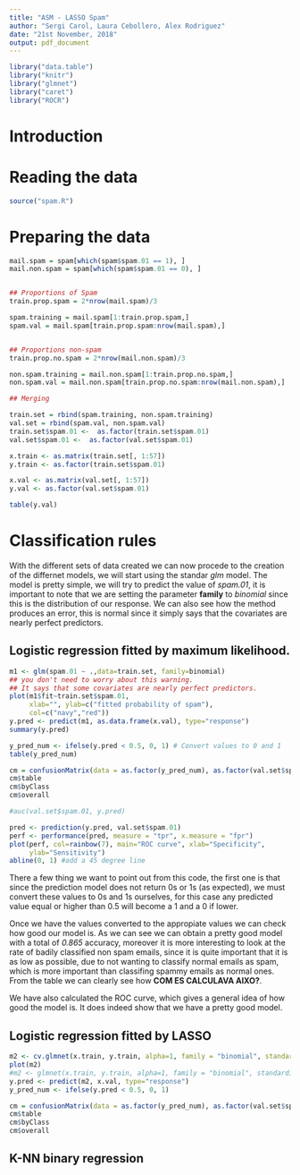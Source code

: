 ```yaml
---
title: "ASM - LASSO Spam"
author: "Sergi Carol, Laura Cebollero, Alex Rodriguez"
date: "21st November, 2018"
output: pdf_document
---
```


```r
library("data.table")
library("knitr")
library("glmnet")
library("caret")
library("ROCR")    
```

# Introduction



# Reading the data
```r
source("spam.R")
```


# Preparing the data

```r
mail.spam = spam[which(spam$spam.01 == 1), ]
mail.non.spam = spam[which(spam$spam.01 == 0), ]


## Proportions of Spam
train.prop.spam = 2*nrow(mail.spam)/3

spam.training = mail.spam[1:train.prop.spam,]
spam.val = mail.spam[train.prop.spam:nrow(mail.spam),]


## Proportions non-spam
train.prop.no.spam = 2*nrow(mail.non.spam)/3

non.spam.training = mail.non.spam[1:train.prop.no.spam,]
non.spam.val = mail.non.spam[train.prop.no.spam:nrow(mail.non.spam),]

## Merging

train.set = rbind(spam.training, non.spam.training)
val.set = rbind(spam.val, non.spam.val)
train.set$spam.01 <-  as.factor(train.set$spam.01)
val.set$spam.01 <-  as.factor(val.set$spam.01)

x.train <- as.matrix(train.set[, 1:57])
y.train <- as.factor(train.set$spam.01)

x.val <- as.matrix(val.set[, 1:57])
y.val <- as.factor(val.set$spam.01)

table(y.val)
```

# Classification rules

With the different sets of data created we can now procede to the creation of the differnet models, we will start using the standar _glm_ model. The model is pretty simple, we will try to predict the value of _spam.01_, it is important to note that we are setting the parameter __family__ to _binomial_ since this is the distribution of our response. We can also see how the method produces an error, this is normal since it simply says that the covariates are nearly perfect predictors.

## Logistic regression fitted by maximum likelihood.

```r

m1 <- glm(spam.01 ~ .,data=train.set, family=binomial)
## you don't need to worry about this warning.  
## It says that some covariates are nearly perfect predictors.
plot(m1$fit~train.set$spam.01, 
     xlab="", ylab=c("fitted probability of spam"), 
     col=c("navy","red"))
y.pred <- predict(m1, as.data.frame(x.val), type="response")
summary(y.pred)

y_pred_num <- ifelse(y.pred < 0.5, 0, 1) # Convert values to 0 and 1
table(y_pred_num)

cm = confusionMatrix(data = as.factor(y_pred_num), as.factor(val.set$spam.01))
cm$table
cm$byClass
cm$overall

#auc(val.set$spam.01, y.pred)

pred <- prediction(y.pred, val.set$spam.01)    
perf <- performance(pred, measure = "tpr", x.measure = "fpr")     
plot(perf, col=rainbow(7), main="ROC curve", xlab="Specificity", 
     ylab="Sensitivity")    
abline(0, 1) #add a 45 degree line
```

There a few thing we want to point out from this code, the first one is that since the prediction model does not return 0s or 1s (as expected), we must convert these values to 0s and 1s ourselves, for this case any predicted value equal or higher than 0.5 will become a 1 and a 0 if lower.

Once we have the values converted to the appropiate values we can check how good our model is. As we can see we can obtain a pretty good model with a total of _0.865_ accuracy, moreover it is more interesting to look at the rate of badily classified non spam emails, since it is quite important that it is as low as possible, due to not wanting to classify normal emails as spam, which is more important than classifing spammy emails as normal ones. From the table we can clearly see how __COM ES CALCULAVA AIXO?__.

We have also calculated the ROC curve, which gives a general idea of how good the model is. It does indeed show that we have a pretty good model.

## Logistic regression fitted by LASSO

```r
m2 <- cv.glmnet(x.train, y.train, alpha=1, family = "binomial", standardize=FALSE, nfolds=10)
plot(m2)
#m2 <- glmnet(x.train, y.train, alpha=1, family = "binomial", standardize=FALSE)
y.pred <- predict(m2, x.val, type="response")
y_pred_num <- ifelse(y.pred < 0.5, 0, 1)

cm = confusionMatrix(data = as.factor(y_pred_num), as.factor(val.set$spam.01))
cm$table
cm$byClass
cm$overall
```

## K-NN binary regression


<!-- For each rule, state the missclassifcation rate and so on.

Optional:  Compute the confussion table + ROC + AUC -->

